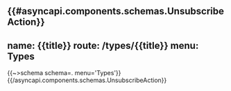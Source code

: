 {{#asyncapi.components.schemas.UnsubscribeAction}}
---
name: {{title}}
route: /types/{{title}}
menu: Types
---
{{~>schema schema=. menu='Types'}}
{{/asyncapi.components.schemas.UnsubscribeAction}}
